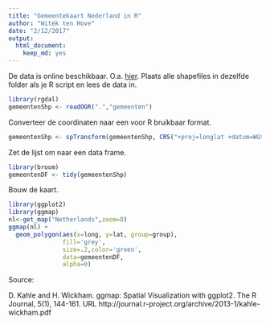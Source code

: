 ```yaml
---
title: "Gemeentekaart Nederland in R"
author: "Witek ten Hove"
date: "2/12/2017"
output: 
  html_document: 
    keep_md: yes
---
```


De data is online beschikbaar. O.a. [hier](https://data.overheid.nl/data/dataset/grenzen-van-alle-nederlandse-gemeenten-en-provincies/resource/d5570855-ceb7-458b-ba93-61e5ec332649). Plaats alle shapefiles in dezelfde folder als je R script en lees de data in.

```r
library(rgdal)
gemeentenShp <- readOGR(".","gemeenten")
```

Converteer de coordinaten naar een voor R bruikbaar format.

```r
gemeentenShp <- spTransform(gemeentenShp, CRS("+proj=longlat +datum=WGS84"))
```

Zet de lijst om naar een data frame.

```r
library(broom)
gemeentenDF <- tidy(gemeentenShp)
```

Bouw de kaart.

```r
library(ggplot2)
library(ggmap)
nl<-get_map("Netherlands",zoom=8)
ggmap(nl) + 
  geom_polygon(aes(x=long, y=lat, group=group),
               fill='grey',
               size=.2,color='green',
               data=gemeentenDF,
               alpha=0)
```


Source:

D. Kahle and H. Wickham. ggmap: Spatial Visualization with ggplot2. The R
  Journal, 5(1), 144-161. URL
  http://journal.r-project.org/archive/2013-1/kahle-wickham.pdf
